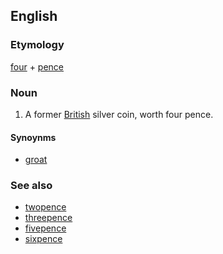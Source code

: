 ==English==

===Etymology===
[[four]] + [[pence]]

===Noun===
{{en-noun}}

# A former [[British]] silver coin, worth four pence.

====Synoynms====
*[[groat]]

===See also===
*[[twopence]]
*[[threepence]]
*[[fivepence]]
*[[sixpence]]